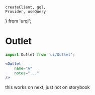 	createClient, gql,
	Provider, useQuery
} from 'urql';

<Meta
	title="Display/Outlet"
	component={Outlet}
/>

# Outlet

```jsx
import Outlet from 'ui/Outlet';

<Outlet
	name="A"
	notes="..."
/>
```

<Canvas>
	<Story name="Outlet">
		<div>this works on next, just not on storybook</div>
	</Story>
</Canvas>

<ArgsTable of={Outlet} />
